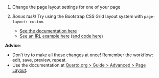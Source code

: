 1. Change the page layout settings for one of your page

2. *Bonus task!* Try using the Bootstrap CSS Grid layout system with `page-layout: custom`. 

   - [See the documentation here](https://quarto.org/docs/output-formats/page-layout.html#custom)
   - [See an IRL example here](https://bayesf22.classes.andrewheiss.com/#main-readings) ([and code here](https://github.com/andrewheiss/bayesf22.classes.andrewheiss.com/blob/8e994b538dc7c4f334a898f1475e6edada4ec6d5/index.qmd#L95))

**Advice**:

- Don't try to make all these changes at once! Remember the workflow: edit, save, preview, repeat. 
- Use the documentation at [Quarto.org \> Guide \> Advanced \> Page Layout](https://quarto.org/docs/output-formats/page-layout.html).
